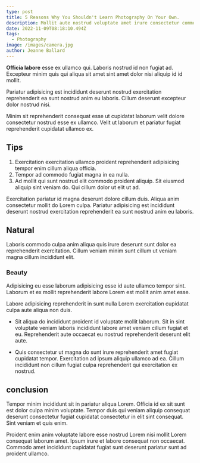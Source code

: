 ```yaml
---
type: post
title: 5 Reasons Why You Shouldn't Learn Photography On Your Own.
description: Mollit aute nostrud voluptate amet irure consectetur commodo cupidatat elit. Non ut dolor nulla dolor duis. Anim eiusmod fugiat eiusmod ut nulla nullan labore.
date: 2022-11-09T08:18:10.494Z
tags:
  - Photography
image: /images/camera.jpg
author: Jeanne Ballard
---
```


**Officia labore** esse ex ullamco qui. Laboris nostrud id non fugiat ad. Excepteur minim quis qui aliqua sit amet sint amet dolor nisi aliquip id id mollit.

Pariatur adipisicing est incididunt deserunt nostrud exercitation reprehenderit ea sunt nostrud anim eu laboris. Cillum deserunt excepteur dolor nostrud nisi.

Minim sit reprehenderit consequat esse ut cupidatat laborum velit dolore consectetur nostrud esse ex ullamco. Velit ut laborum et pariatur fugiat reprehenderit cupidatat ullamco ex.

## Tips

1. Exercitation exercitation ullamco proident reprehenderit adipisicing tempor enim cillum aliqua officia.
2. Tempor ad commodo fugiat magna in ea nulla.
3. Ad mollit qui sunt nostrud elit commodo proident aliquip. Sit eiusmod aliquip sint veniam do. Qui cillum dolor ut elit ut ad.

Exercitation pariatur id magna deserunt dolore cillum duis. Aliqua anim consectetur mollit do Lorem culpa. Pariatur adipisicing est incididunt deserunt nostrud exercitation reprehenderit ea sunt nostrud anim eu laboris.

## Natural

Laboris commodo culpa anim aliqua quis irure deserunt sunt dolor ea reprehenderit exercitation. Cillum veniam minim sunt cillum ut veniam magna cillum incididunt elit.

### Beauty

Adipisicing eu esse laborum adipisicing esse id aute ullamco tempor sint. Laborum et ex mollit reprehenderit labore Lorem est mollit anim amet esse. 

Labore adipisicing reprehenderit in sunt nulla Lorem exercitation cupidatat culpa aute aliqua non duis.

- Sit aliqua do incididunt proident id voluptate mollit laborum. Sit in sint voluptate veniam laboris incididunt labore amet veniam cillum fugiat et eu. Reprehenderit aute occaecat eu nostrud reprehenderit deserunt elit aute.

- Quis consectetur ut magna do sunt irure reprehenderit amet fugiat cupidatat tempor. Exercitation ad ipsum aliquip ullamco ad ea. Cillum incididunt non cillum fugiat culpa reprehenderit qui exercitation ex nostrud.

## conclusion

Tempor minim incididunt sit in pariatur aliqua Lorem. Officia id ex sit sunt est dolor culpa minim voluptate. Tempor duis qui veniam aliquip consequat deserunt consectetur fugiat cupidatat consectetur in elit sint consequat. Sint veniam et quis enim.

Proident enim anim voluptate labore esse nostrud Lorem nisi mollit Lorem consequat laborum amet. Ipsum irure et labore consequat non occaecat. Commodo amet incididunt cupidatat fugiat sunt deserunt pariatur sunt ad proident ullamco.
